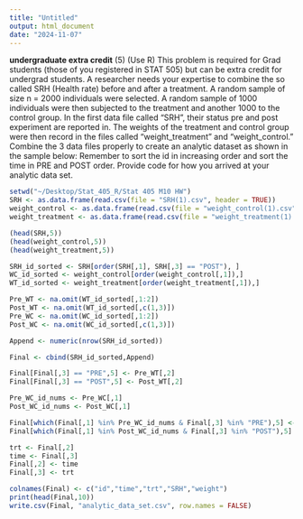 ```yaml
---
title: "Untitled"
output: html_document
date: "2024-11-07"
---
```


**undergraduate extra credit** (5) (Use R) This problem is required for
Grad students (those of you registered in STAT 505) but can be extra
credit for undergrad students. A researcher needs your expertise to
combine the so called SRH (Health rate) before and after a treatment. A
random sample of size n = 2000 individuals were selected. A random
sample of 1000 individuals were then subjected to the treatment and
another 1000 to the control group. In the first data file called “SRH”,
their status pre and post experiment are reported in. The weights of the
treatment and control group were then record in the files called
“weight_treatment” and “weight_control.” Combine the 3 data files
properly to create an analytic dataset as shown in the sample below:
Remember to sort the id in increasing order and sort the time in PRE and
POST order. Provide code for how you arrived at your analytic data set.

```r
setwd("~/Desktop/Stat_405_R/Stat 405 M10 HW")
SRH <- as.data.frame(read.csv(file = "SRH(1).csv", header = TRUE))
weight_control <- as.data.frame(read.csv(file = "weight_control(1).csv", header = TRUE))
weight_treatment <- as.data.frame(read.csv(file = "weight_treatment(1).csv", header = TRUE))
```

```r
(head(SRH,5))
(head(weight_control,5))
(head(weight_treatment,5))

SRH_id_sorted <- SRH[order(SRH[,1], SRH[,3] == "POST"), ]
WC_id_sorted <- weight_control[order(weight_control[,1]),]
WT_id_sorted <- weight_treatment[order(weight_treatment[,1]),]

Pre_WT <- na.omit(WT_id_sorted[,1:2]) 
Post_WT <- na.omit(WT_id_sorted[,c(1,3)])
Pre_WC <- na.omit(WC_id_sorted[,1:2])
Post_WC <- na.omit(WC_id_sorted[,c(1,3)])

Append <- numeric(nrow(SRH_id_sorted))

Final <- cbind(SRH_id_sorted,Append)

Final[Final[,3] == "PRE",5] <- Pre_WT[,2]
Final[Final[,3] == "POST",5] <- Post_WT[,2]

Pre_WC_id_nums <- Pre_WC[,1]
Post_WC_id_nums <- Post_WC[,1]

Final[which(Final[,1] %in% Pre_WC_id_nums & Final[,3] %in% "PRE"),5] <- Pre_WC[,2]
Final[which(Final[,1] %in% Post_WC_id_nums & Final[,3] %in% "POST"),5] <- Post_WC[,2]

trt <- Final[,2]
time <- Final[,3]
Final[,2] <- time
Final[,3] <- trt

colnames(Final) <- c("id","time","trt","SRH","weight")
print(head(Final,10))
write.csv(Final, "analytic_data_set.csv", row.names = FALSE)
```